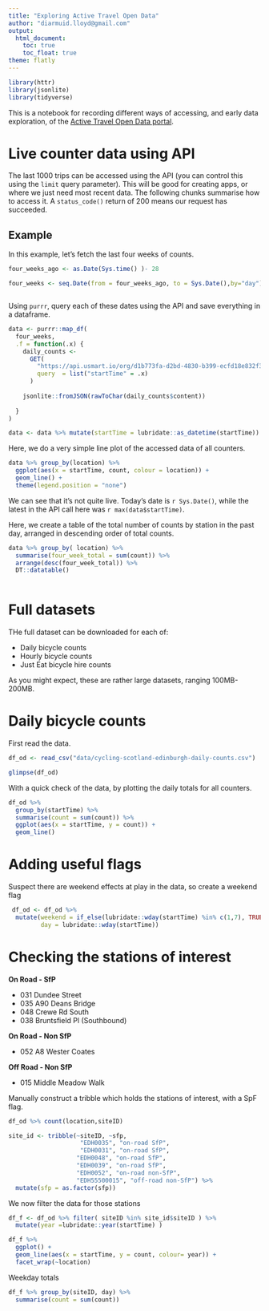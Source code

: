 ```yaml
---
title: "Exploring Active Travel Open Data"
author: "diarmuid.lloyd@gmail.com"
output: 
  html_document:
    toc: true
    toc_float: true
theme: flatly
---
```




```r
library(httr)
library(jsonlite)
library(tidyverse)
```


This is a notebook for recording different ways of accessing, and early data exploration, of  the [Active Travel Open Data portal](https://usmart.io/org/cyclingscotland/). 

# Live counter data using API

The last 1000 trips can be accessed using the API (you can control this using the `limit` query parameter). This will be good for creating apps, or where we just need most recent data. The following chunks summarise how to access it. A `status_code()` return of 200 means our request has succeeded.


## Example

In this example, let's fetch the last four weeks of counts.

```r

four_weeks_ago <- as.Date(Sys.time() )- 28

four_weeks <- seq.Date(from = four_weeks_ago, to = Sys.Date(),by="day")



```


Using `purrr`, query each of these dates using the API and save everything in a dataframe.

```r

data <- purrr::map_df(
  four_weeks,
  .f = function(.x) {
    daily_counts <-
      GET(
        "https://api.usmart.io/org/d1b773fa-d2bd-4830-b399-ecfd18e832f3/7aa487cd-3cd5-405b-850e-1e2ac317816c/latest/urql",
        query  = list("startTime" = .x)
      )
    
    jsonlite::fromJSON(rawToChar(daily_counts$content))
    
  }
)

data <- data %>% mutate(startTime = lubridate::as_datetime(startTime))

```

Here, we do a very simple line plot of the accessed data of all counters.

```r


data %>% group_by(location) %>% 
  ggplot(aes(x = startTime, count, colour = location)) +
  geom_line() +
  theme(legend.position = "none")

```
We can see that it's not quite live. Today's date is `r Sys.Date()`, while the latest in the API call here was `r max(data$startTime)`.

Here, we create a table of the total number of counts by station in the past day, arranged in descending order of total counts.

```r
data %>% group_by( location) %>% 
  summarise(four_week_total = sum(count)) %>% 
  arrange(desc(four_week_total)) %>% 
  DT::datatable()
  
```


# Full datasets

THe full dataset can be downloaded for each of:

* Daily bicycle counts
* Hourly bicycle counts
* Just Eat bicycle hire counts

As you might expect, these are rather large datasets, ranging 100MB-200MB.

# Daily bicycle counts

First read the data.

```r

df_od <- read_csv("data/cycling-scotland-edinburgh-daily-counts.csv")

glimpse(df_od)

```

With a quick check of the data, by plotting the daily totals for all counters.

```r
df_od %>% 
  group_by(startTime) %>%
  summarise(count = sum(count)) %>% 
  ggplot(aes(x = startTime, y = count)) +
  geom_line()
```

# Adding useful flags

Suspect there are weekend effects at play in the data, so create a weekend flag

```r
 df_od <- df_od %>% 
  mutate(weekend = if_else(lubridate::wday(startTime) %in% c(1,7), TRUE, FALSE ) ,
         day = lubridate::wday(startTime))
```


# Checking the stations of interest

**On Road - SfP**

* 031 Dundee Street
* 035 A90 Deans Bridge
* 048 Crewe Rd South
* 038 Bruntsfield Pl (Southbound)

**On Road - Non SfP**

* 052 A8 Wester Coates

**Off Road - Non SfP**

* 015 Middle Meadow Walk


Manually construct a tribble which holds the stations of interest, with a SpF flag.

```r
df_od %>% count(location,siteID)

site_id <- tribble(~siteID, ~sfp,
                    "EDH0035", "on-road SfP",
                    "EDH0031", "on-road SfP",
                   "EDH0048", "on-road SfP",
                   "EDH0039", "on-road SfP",
                   "EDH0052", "on-road non-SfP",
                   "EDH55500015", "off-road non-SfP") %>% 
  mutate(sfp = as.factor(sfp))
```

We now filter the data for those stations

```r
df_f <- df_od %>% filter( siteID %in% site_id$siteID ) %>% 
  mutate(year =lubridate::year(startTime) )

df_f %>% 
  ggplot() +
  geom_line(aes(x = startTime, y = count, colour= year)) +
  facet_wrap(~location)


```


Weekday totals

```r

df_f %>% group_by(siteID, day) %>% 
  summarise(count = sum(count))



```




